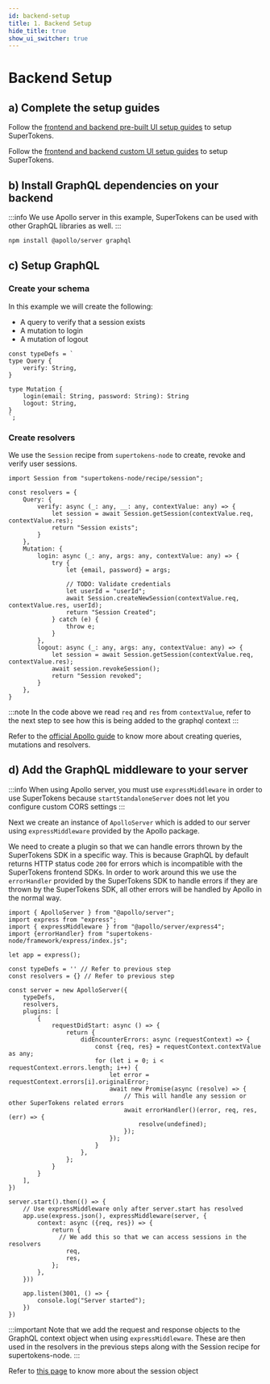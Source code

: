 ```yaml
---
id: backend-setup
title: 1. Backend Setup
hide_title: true
show_ui_switcher: true
---
```


<!-- COPY DOCS -->
<!-- ./thirdpartyemailpassword/graphql-integration/backend-setup.mdx -->


# Backend Setup

## a) Complete the setup guides

<PreBuiltOrCustomUISwitcher>

<PreBuiltUIContent>

Follow the [frontend and backend pre-built UI setup guides](../pre-built-ui/setup/frontend) to setup SuperTokens.

</PreBuiltUIContent>

<CustomUIContent>

Follow the [frontend and backend custom UI setup guides](../custom-ui/init/frontend) to setup SuperTokens.

</CustomUIContent>

</PreBuiltOrCustomUISwitcher>

<!-- COPY SECTION -->
<!-- ./session/graphql-integration/backend-setup.mdx -->
<!-- 1 -->

## b) Install GraphQL dependencies on your backend

:::info
We use Apollo server in this example, SuperTokens can be used with other GraphQL libraries as well.
:::

```bash
npm install @apollo/server graphql
```

## c) Setup GraphQL

### Create your schema 

In this example we will create the following:
- A query to verify that a session exists
- A mutation to login
- A mutation of logout

```tsx
const typeDefs = `
type Query {
    verify: String,
}

type Mutation {
    login(email: String, password: String): String
    logout: String,
}
`;
```

### Create resolvers

We use the `Session` recipe from `supertokens-node` to create, revoke and verify user sessions.

```tsx
import Session from "supertokens-node/recipe/session";

const resolvers = {
    Query: {
        verify: async (_: any, __: any, contextValue: any) => {
            let session = await Session.getSession(contextValue.req, contextValue.res);
            return "Session exists";
        }
    },
    Mutation: {
        login: async (_: any, args: any, contextValue: any) => {
            try {
                let {email, password} = args;

                // TODO: Validate credentials
                let userId = "userId";
                await Session.createNewSession(contextValue.req, contextValue.res, userId);
                return "Session Created";
            } catch (e) {
                throw e;
            }
        },
        logout: async (_: any, args: any, contextValue: any) => {
            let session = await Session.getSession(contextValue.req, contextValue.res);
            await session.revokeSession();
            return "Session revoked";
        }
    },
}
```

:::note
In the code above we read `req` and `res` from `contextValue`, refer to the next step to see how this is being added to the graphql context
:::

Refer to the [official Apollo guide](https://www.apollographql.com/docs/apollo-server/schema/schema) to know more about creating queries, mutations and resolvers.

## d) Add the GraphQL middleware to your server

:::info
When using Apollo server, you must use `expressMiddleware` in order to use SuperTokens because `startStandaloneServer` does not let you configure custom CORS settings
:::

Next we create an instance of `ApolloServer` which is added to our server using `expressMiddleware` provided by the Apollo package.

We need to create a plugin so that we can handle errors thrown by the SuperTokens SDK in a specific way. This is because GraphQL by default returns HTTP status code `200` for errors which is incompatible with the SuperTokens frontend SDKs. In order to work around this we use the `errorHandler` provided by the SuperTokens SDK to handle errors if they are thrown by the SuperTokens SDK, all other errors will be handled by Apollo in the normal way.

```tsx
import { ApolloServer } from "@apollo/server";
import express from "express";
import { expressMiddleware } from "@apollo/server/express4";
import {errorHandler} from "supertokens-node/framework/express/index.js";

let app = express();

const typeDefs = '' // Refer to previous step
const resolvers = {} // Refer to previous step

const server = new ApolloServer({
    typeDefs,
    resolvers,
    plugins: [
        {
            requestDidStart: async () => {
                return {
                    didEncounterErrors: async (requestContext) => {
                        const {req, res} = requestContext.contextValue as any;
                        for (let i = 0; i < requestContext.errors.length; i++) {
                            let error = requestContext.errors[i].originalError;
                            await new Promise(async (resolve) => {
                                // This will handle any session or other SuperTokens related errors
                                await errorHandler()(error, req, res, (err) => {
                                    resolve(undefined);
                                });
                            });
                        }
                    },
                };
            }
        }
    ],
})

server.start().then(() => {
    // Use expressMiddleware only after server.start has resolved
    app.use(express.json(), expressMiddleware(server, {
        context: async ({req, res}) => {
            return {
              // We add this so that we can access sessions in the resolvers
                req,
                res,
            };
        },
    }))

    app.listen(3001, () => {
        console.log("Server started");
    })
})
```

:::important
Note that we add the request and response objects to the GraphQL context object when using `expressMiddleware`. These are then used in the resolvers in the previous steps along with the Session recipe for supertokens-node.
:::

Refer to [this page](../common-customizations/sessions/session-verification-in-api/verify-session#the-session-object) to know more about the session object

<!-- END COPY SECTION -->
